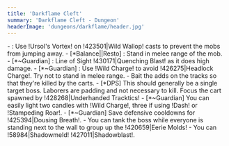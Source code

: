 ```yaml
---
title: 'Darkflame Cleft'
summary: 'Darkflame Cleft - Dungeon'
headerImage: 'dungeons/darkflame/header.jpg'
---
```


<BossCard title="Trash">
- <Wowhead type="npc" id="211121"/>: Use !Ursol's Vortex! on !423501|Wild Wallop! casts to prevent the mobs from jumping away.
- [*Balance||Resto] <Wowhead type="npc" id="210818"/>: Stand in melee range of the mob.
- [*~Guardian] <Wowhead type="npc" id="208450"/>: Line of Sight !430171|Quenching Blast! as it does high damage.
- [*~Guardian] <Wowhead type="npc" id="212411"/>: Use !Wild Charge! to avoid !426275|Headlock Charge!. Try not to stand in melee range.
</BossCard>

<BossCard title="Ol' Waxbeard" id="210149">
- Bait the adds on the tracks so that they're killed by the carts.
- [*DPS] This should generally be a single target boss. Laborers are padding and not necessary to kill. Focus the cart spawned by !428268|Underhanded Tracktics!
</BossCard>

<BossCard title="Blazikon" id="208743">
- [*~Guardian] You can easily light two candles with !Wild Charge!, three if using !Dash! or !Stampeding Roar!.
- [*~Guardian] Save defensive cooldowns for !425394|Dousing Breath!.
</BossCard>

<BossCard title="The Candle King" id="222096">
- You can tank the boss while everyone is standing next to the wall to group up the !420659|Eerie Molds!
</BossCard>

<BossCard title="The Darkness" id="210797">
- You can !58984|Shadowmeld! !427011|Shadowblast!.
</BossCard>

